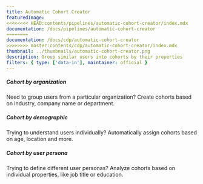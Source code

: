 ```yaml
---
title: Automatic Cohort Creator
featuredImage:
<<<<<<<< HEAD:contents/pipelines/automatic-cohort-creator/index.mdx
documentation: /docs/pipelines/automatic-cohort-creator
========
documentation: /docs/cdp/automatic-cohort-creator
>>>>>>>> master:contents/cdp/automatic-cohort-creator/index.mdx
thumbnail: ../thumbnails/automatic-cohort-creator.png
description: Group similar users into cohorts by their properties
filters: { type: ['data-in'], maintainer: official }
---
```


<Section
    divider={false}
    title="Find new ways to group users together and analyze their behaviour by automatically assigning similar users to a cohort based on their properties."
    size="full"
    cols={3}
>
    <div>
        <h5>Cohort by organization</h5>
        <p>Need to group users from a particular organization? Create cohorts based on industry, company name or department.</p>
    </div>
    <div>
        <h5>Cohort by demographic</h5>
        <p>Trying to understand users individually? Automatically assign cohorts based on age, location and more.</p>
    </div>
    <div>
        <h5>Cohort by user persona</h5>
        <p>Trying to define different user personas? Analyze cohorts based on individual properties, like job title or education.</p>
    </div>
</Section>

<TutorialsSlider topic="auto-cohorts" />

<Documentation />
